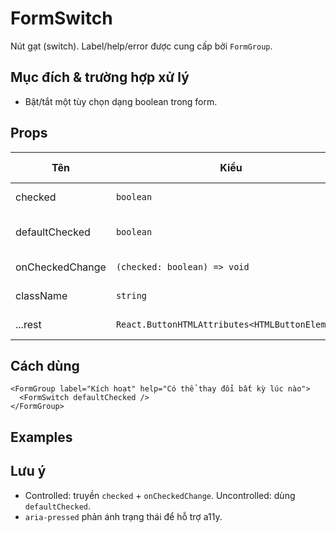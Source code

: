 
# FormSwitch

Nút gạt (switch). Label/help/error được cung cấp bởi `FormGroup`.

## Mục đích & trường hợp xử lý

- Bật/tắt một tùy chọn dạng boolean trong form.

## Props

| Tên | Kiểu | Mặc định | Mô tả |
| --- | --- | --- | --- |
| checked | `boolean` | - | Trạng thái controlled |
| defaultChecked | `boolean` | - | Trạng thái ban đầu (uncontrolled) |
| onCheckedChange | `(checked: boolean) => void` | - | Callback khi đổi trạng thái |
| className | `string` | - | Bổ sung class Tailwind |
| ...rest | `React.ButtonHTMLAttributes<HTMLButtonElement>` | - | Thuộc tính button gốc |

## Cách dùng
```tsx
<FormGroup label="Kích hoạt" help="Có thể thay đổi bất kỳ lúc nào">
  <FormSwitch defaultChecked />
</FormGroup>
```

## Examples

<FormSwitchBasicDemo />

<FormSwitchControlledDemo />

## Lưu ý

- Controlled: truyền `checked` + `onCheckedChange`. Uncontrolled: dùng `defaultChecked`.
- `aria-pressed` phản ánh trạng thái để hỗ trợ a11y.



